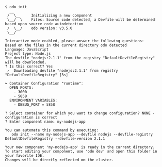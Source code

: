 ```console
$ odo init
  __
 /  \__     Initializing a new component
 \__/  \    Files: Source code detected, a Devfile will be determined based upon source code autodetection
 /  \__/    odo version: v3.5.0
 \__/

Interactive mode enabled, please answer the following questions:
Based on the files in the current directory odo detected
Language: JavaScript
Project type: Node.js
The devfile "nodejs:2.1.1" from the registry "DefaultDevfileRegistry" will be downloaded.
? Is this correct? Yes
 ✓  Downloading devfile "nodejs:2.1.1" from registry "DefaultDevfileRegistry" [3s]

↪ Container Configuration "runtime":
  OPEN PORTS:
    - 3000
    - 5858
  ENVIRONMENT VARIABLES:
    - DEBUG_PORT = 5858

? Select container for which you want to change configuration? NONE - configuration is correct
? Enter component name: my-nodejs-app

You can automate this command by executing:
   odo init --name my-nodejs-app --devfile nodejs --devfile-registry DefaultDevfileRegistry --devfile-version 2.1.1

Your new component 'my-nodejs-app' is ready in the current directory.
To start editing your component, use 'odo dev' and open this folder in your favorite IDE.
Changes will be directly reflected on the cluster.
```